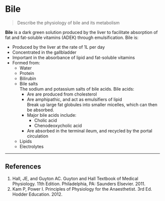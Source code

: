 # Bile

> Describe the physiology of bile and its metabolism

**Bile** is a dark green solution produced by the liver to facilitate absorption of fat and fat-soluble vitamins (ADEK) through emulsification. Bile is:

* Produced by the liver at the rate of 1L per day
* Concentrated in the gallbladder
* Important in the absorbance of lipid and fat-soluble vitamins
* Formed from:
  * Water
  * Protein
  * Bilirubin
  * Bile salts\
  The sodium and potassium salts of bile acids. Bile acids:
    * Are are produced from cholesterol
    * Are amphipathic, and act as emulsifiers of lipid\
    Break up large fat globules into smaller micelles, which can then be absorbed.
    * Major bile acids include:
      * Cholic acid
      * Chenodeoxycholic acid
    * Are absorbed in the terminal ileum, and recycled by the portal circulation
  * Lipids
  * Electrolytes

---
## References

1. Hall, JE, and Guyton AC. Guyton and Hall Textbook of Medical Physiology. 11th Edition. Philadelphia, PA: Saunders Elsevier. 2011.
2. Kam P, Power I. Principles of Physiology for the Anaesthetist. 3rd Ed. Hodder Education. 2012.
